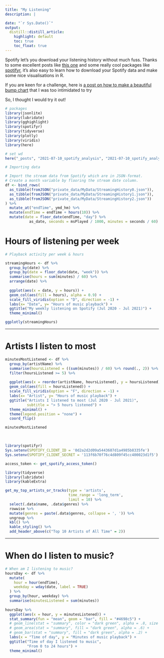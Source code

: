 ```yaml
---
title: "My Listening"
description: |

date: "`r Sys.Date()`"
output: 
  distill::distill_article:
    highlight: default
    toc: true
    toc_float: true
---
```




Spotify let's you download your listening history without much fuss. Thanks to some excellent posts like [this one](https://towardsdatascience.com/explore-your-activity-on-spotify-with-r-and-spotifyr-how-to-analyze-and-visualize-your-stream-dee41cb63526) and some really cool packages like [spotifyr](https://github.com/charlie86/spotifyr), it's also easy to learn how to download your Spotify data and make some nice visualisations in R. 

<aside>
If you are keen for a challenge, here is [a post on how to make a beautiful bump chart](https://github-wiki-see.page/m/davidsjoberg/ggbump/wiki/My-year-on-Spotify) that I was too intimidated to try
</aside>

So, I thought I would try it out!


```r
# packages
library(jsonlite)
library(lubridate)
library(gghighlight)
library(spotifyr)
library(tidyverse)
library(plotly)
library(viridis)
library(here)
```


```r
# set wd
here("_posts", "2021-07-10_spotify_analysis", "2021-07-10_spotify_analysis.Rmd")
```


```r
# Importing data

# Import the stream data from Spotify which are in JSON-format.
# Create a month variable by flooring the stream date column.
df <- bind_rows(
  as_tibble(fromJSON("private_data/MyData/StreamingHistory0.json")),
  as_tibble(fromJSON("private_data/MyData/StreamingHistory1.json")),
  as_tibble(fromJSON("private_data/MyData/StreamingHistory2.json"))
) %>% 
  mutate_at("endTime", ymd_hm) %>% 
  mutate(endTime = endTime + hours(10)) %>% 
  mutate(date = floor_date(endTime, "day") %>% 
           as_date, seconds = msPlayed / 1000, minutes = seconds / 60)
```


# Hours of listening per week

```r
# Playback activity per week & hours

streamingHours <- df %>% 
  group_by(date) %>% 
  group_by(date = floor_date(date, "week")) %>%
  summarise(hours = sum(minutes) / 60) %>% 
  arrange(date) %>%
  
  ggplot(aes(x = date, y = hours)) + 
  geom_col(aes(fill = hours), alpha = 0.9) +
  scale_fill_viridis(option = "D", direction = -1) + 
  labs(x= "Date", y= "Hours of music playback") + 
  ggtitle("My weekly listening on Spotify (Jul 2020 - Jul 2021)") + 
  theme_minimal()

ggplotly(streamingHours)
```

***

# Artists I listen to most

```r
minutesMostListened <- df %>% 
  group_by(artistName) %>% 
  summarise(hoursListened = ((sum(minutes)) / 60) %>% round(., 2)) %>% 
  filter(hoursListened >= 5) %>%
  
  ggplot(aes(x = reorder(artistName, hoursListened), y = hoursListened)) + 
  geom_col(aes(fill = hoursListened)) +
  scale_fill_viridis(option = "F", direction = -1) + 
  labs(x= "Artist", y= "Hours of music playback") + 
  ggtitle("Artists I listened to most (Jul 2020 - Jul 2021)", 
          subtitle = "> 5 hours listened") +
  theme_minimal() +
  theme(legend.position = "none") +
  coord_flip()

minutesMostListened
```

<br>

```r
library(spotifyr)
Sys.setenv(SPOTIFY_CLIENT_ID = '0d2a2d2d09a5443687d1a4985b8335fe')
Sys.setenv(SPOTIFY_CLIENT_SECRET = '113f6b70f76c4d809f45cc400023d1f5')

access_token <- get_spotify_access_token()
```


```r
library(tidyverse)
library(lubridate)
library(kableExtra)

get_my_top_artists_or_tracks(type = 'artists', 
                             time_range = 'long_term', 
                             limit = 10) %>% 
  select(.data$name, .data$genres) %>% 
  rowwise %>% 
  mutate(genres = paste(.data$genres, collapse = ', ')) %>% 
  ungroup %>% 
  kbl() %>% 
  kable_styling() %>%
  add_header_above(c("Top 10 Artists of All Time" = 2))
```

***

# When do I listen to music?

```r
# When am I listening to music?
hoursDay <- df %>% 
  mutate(
    hour = hour(endTime),
    weekday = wday(date, label = TRUE)
  ) %>%
  group_by(hour, weekday) %>% 
  summarise(minutesListened = sum(minutes))
  
hoursDay %>% 
  ggplot(aes(x = hour, y = minutesListened)) + 
  stat_summary(fun = "mean", geom = "bar", fill = "#4698c5") +
  # geom_line(stat = "summary", color = "dark green", alpha = .8, size = 1.05) +
  # geom_area(stat = "summary", fill = "dark green", alpha = .6) +
  # geom_bar(stat = "summary", fill = "dark green", alpha = .2) +
  labs(x = "Time of day", y = "Minutes of music playback") + 
  ggtitle("Time of day I listened to music", 
          "From 0 to 24 hours") + 
  theme_minimal()
```

